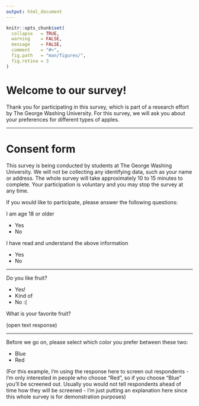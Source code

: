 ```yaml
---
output: html_document
---
```


```r
knitr::opts_chunk$set(
  collapse   = TRUE,
  warning    = FALSE,
  message    = FALSE,
  comment    = "#>",
  fig.path   = "man/figures/",
  fig.retina = 3
)
```

# Welcome to our survey!


Thank you for participating in this survey, which is part of a research effort by The George Washing University. For this survey, we will ask you about your preferences for different types of apples.

---

# Consent form

This survey is being conducted by students at The George Washing University. We will not be collecting any identifying data, such as your name or address. The whole survey will take approximately 10 to 15 minutes to complete. Your participation is voluntary and you may stop the survey at any time.

If you would like to participate, please answer the following questions:

I am age 18 or older

- Yes
- No

I have read and understand the above information

- Yes
- No

---

Do you like fruit?

- Yes!
- Kind of
- No :(

What is your favorite fruit?

(open text response)

---

Before we go on, please select which color you prefer between these two:

- Blue
- Red

(For this example, I'm using the response here to screen out respondents - I'm only interested in people who choose "Red", so if you choose "Blue" you'll be screened out. Usually you would not tell respondents ahead of time how they will be screened - I'm just putting an explanation here since this whole survey is for demonstration purposes)
